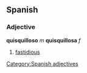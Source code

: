 == Spanish == 
=== Adjective === 
'''quisquilloso''' ''m'' '''quisquillosa''' ''f'' 
# [[fastidious]]
[[Category:Spanish adjectives]]